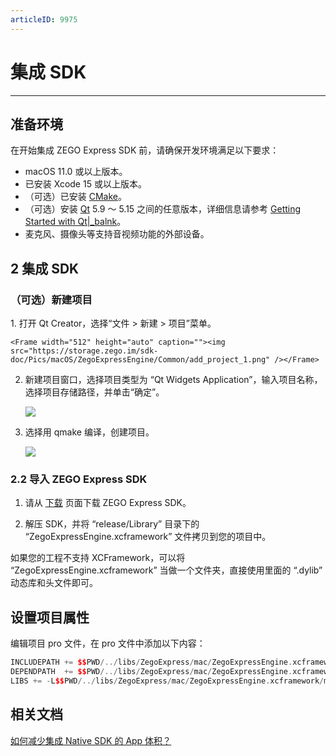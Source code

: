 ```yaml
---
articleID: 9975
---
```

# 集成 SDK

- - -

## 准备环境

在开始集成 ZEGO Express SDK 前，请确保开发环境满足以下要求：

- macOS 11.0 或以上版本。
- 已安装 Xcode 15 或以上版本。
- （可选）已安装 [CMake](https://cmake.org/download/)。
- （可选）安装 [Qt](http://download.qt.io/official_releases/qt) 5.9 ～ 5.15 之间的任意版本，详细信息请参考 [Getting Started with Qt\|_balnk](https://doc.qt.io/qt-5/gettingstarted.html)。
- 麦克风、摄像头等支持音视频功能的外部设备。

## 2 集成 SDK

### （可选）新建项目

<Accordion title="此步骤以如何创建新项目为例，如果是集成到已有项目，可忽略此步。" defaultOpen="false">
1. 打开 Qt Creator，选择“文件 > 新建 > 项目”菜单。

    <Frame width="512" height="auto" caption=""><img src="https://storage.zego.im/sdk-doc/Pics/macOS/ZegoExpressEngine/Common/add_project_1.png" /></Frame>

2. 新建项目窗口，选择项目类型为 “Qt Widgets Application”，输入项目名称，选择项目存储路径，并单击“确定”。

    <Frame width="512" height="auto" caption=""><img src="https://storage.zego.im/sdk-doc/Pics/macOS/ZegoExpressEngine/Common/add_project_2.png" /></Frame>

3. 选择用 qmake 编译，创建项目。

    <Frame width="512" height="auto" caption=""><img src="https://storage.zego.im/sdk-doc/Pics/macOS/ZegoExpressEngine/Common/add_project_3.png" /></Frame>
</Accordion>

### 2.2 导入 ZEGO Express SDK

1. 请从 [下载](https://doc-zh.zego.im/article/5566) 页面下载 ZEGO Express SDK。

2. 解压 SDK，并将 “release/Library” 目录下的 “ZegoExpressEngine.xcframework” 文件拷贝到您的项目中。

<Warning title="注意">



如果您的工程不支持 XCFramework，可以将 “ZegoExpressEngine.xcframework” 当做一个文件夹，直接使用里面的 “.dylib” 动态库和头文件即可。

</Warning>





## 设置项目属性

编辑项目 pro 文件，在 pro 文件中添加以下内容：

```Cpp
INCLUDEPATH += $$PWD/../libs/ZegoExpress/mac/ZegoExpressEngine.xcframework/macos-arm64_x86_64/Headers
DEPENDPATH  += $$PWD/../libs/ZegoExpress/mac/ZegoExpressEngine.xcframework/macos-arm64_x86_64/Headers
LIBS += -L$$PWD/../libs/ZegoExpress/mac/ZegoExpressEngine.xcframework/macos-arm64_x86_64/ -lZegoExpressEngine
```

## 相关文档

[如何减少集成 Native SDK 的 App 体积？](https://doc-zh.zego.im/faq/express_reduce_app_size)
